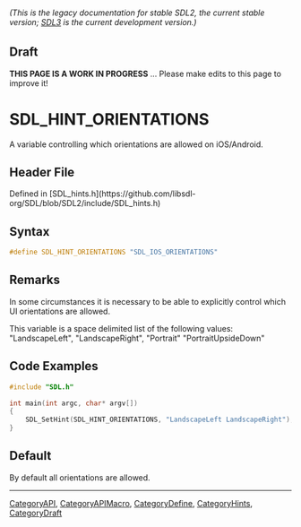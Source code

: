 ====== (This is the legacy documentation for stable SDL2, the current stable version; [https://wiki.libsdl.org/SDL3/ SDL3] is the current development version.) ======

== Draft ==

'''THIS PAGE IS A WORK IN PROGRESS''' ... Please make edits to this page to improve it!
= SDL_HINT_ORIENTATIONS =

A variable controlling which orientations are allowed on iOS/Android.

== Header File ==

Defined in [SDL_hints.h](https://github.com/libsdl-org/SDL/blob/SDL2/include/SDL_hints.h)

== Syntax ==

<syntaxhighlight lang='c'>
#define SDL_HINT_ORIENTATIONS "SDL_IOS_ORIENTATIONS"</syntaxhighlight>

== Remarks ==

In some circumstances it is necessary to be able to explicitly control
which UI orientations are allowed.

This variable is a space delimited list of the following values:
"LandscapeLeft", "LandscapeRight", "Portrait" "PortraitUpsideDown"

== Code Examples ==

<syntaxhighlight lang='c++'>
#include "SDL.h"

int main(int argc, char* argv[])
{
    SDL_SetHint(SDL_HINT_ORIENTATIONS, "LandscapeLeft LandscapeRight");
}
</syntaxhighlight>

== Default ==

By default all orientations are allowed.

----
[[CategoryAPI]], [[CategoryAPIMacro]], [[CategoryDefine]], [[CategoryHints]], [[CategoryDraft]]


